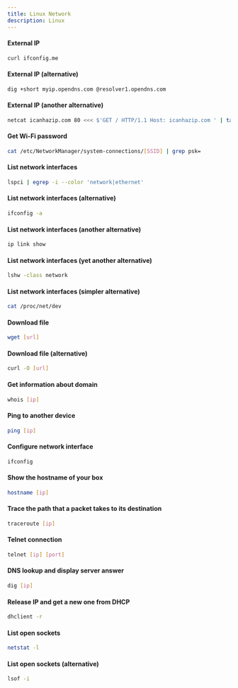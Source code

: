 ```yaml
---
title: Linux Network
description: Linux
---
```


#### External IP
```bash
curl ifconfig.me
```

#### External IP (alternative)
```bash
dig +short myip.opendns.com @resolver1.opendns.com
```

#### External IP (another alternative)
```bash
netcat icanhazip.com 80 <<< $'GET / HTTP/1.1 Host: icanhazip.com ' | tail -n1
```

#### Get Wi-Fi password
```bash
cat /etc/NetworkManager/system-connections/[SSID] | grep psk=
```

#### List network interfaces
```bash
lspci | egrep -i --color 'network|ethernet'
```

#### List network interfaces (alternative)
```bash
ifconfig -a
```

#### List network interfaces (another alternative)
```bash
ip link show
```

#### List network interfaces (yet another alternative)
```bash
lshw -class network
```

#### List network interfaces (simpler alternative)
```bash
cat /proc/net/dev
```

#### Download file
```bash
wget [url]
```

#### Download file (alternative)
```bash
curl -O [url]
```

#### Get information about domain
```bash
whois [ip]
```

#### Ping to another device
```bash
ping [ip]
```

#### Configure network interface
```bash
ifconfig
```

#### Show the hostname of your box
```bash
hostname [ip]
```

#### Trace the path that a packet takes to its destination
```bash
traceroute [ip]
```

#### Telnet connection
```bash
telnet [ip] [port]
```

#### DNS lookup and display server answer
```bash
dig [ip]
```

#### Release IP and get a new one from DHCP
```bash
dhclient -r
```

#### List open sockets
```bash
netstat -l
```

#### List open sockets (alternative)
```bash
lsof -i
```